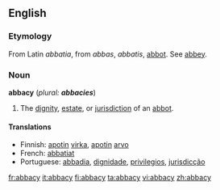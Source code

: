 ==English==

===Etymology===
From Latin ''abbatia'', from ''abbas'', ''abbatis'', [[abbot]]. See [[abbey]].

===Noun===
'''abbacy''' (''plural: '''abbacies''''')

# The [[dignity]], [[estate]], or [[jurisdiction]] of an [[abbot]].

====Translations====
*Finnish: [[apotti|apotin]] [[virka]], [[apotti|apotin]] [[arvo]]
*French: [[abbatiat]] {{m}}
*Portuguese: [[abbadia]], [[dignidade]], [[privilegios]], [[jurisdicção]]

[[fr:abbacy]]
[[it:abbacy]]
[[fi:abbacy]]
[[ta:abbacy]]
[[vi:abbacy]]
[[zh:abbacy]]
